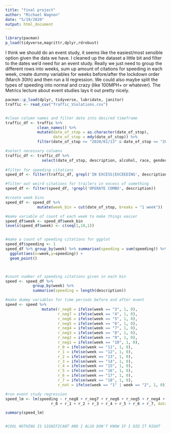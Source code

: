 ```yaml
---
title: "final project"
author: "Michael Wagnon"
date: "5/19/2020"
output: html_document
---
```


```r
library(pacman)
p_load(tidyverse,magrittr,dplyr,rdrobust)
```



I think we should do an event study, it seems like the easiest/most sensible option given the data we have. I cleaned up the dataset a little bit and filter to the dates we'd need for an event study. Really we just need to group the different rows into weeks, sum up amount of citations for speeding in each week, create dummy variables for weeks before/after the lockdown order (March 30th) and then run a lil regression. We could also maybe split the types of speeding into normal and crazy (like 100MPH+ or whatever). The Metrics lecture about event studies lays it out pretty nicely. 


```r
pacman::p_load(dplyr, tidyverse, lubridate, janitor)
traffic <- read_csv("Traffic_Violations.csv")


#clean column names and filter date into desired timeframe 
traffic_df <- traffic %>%
              clean_names() %>%
              mutate(date_of_stop = as.character(date_of_stop),
                     date_of_stop = mdy(date_of_stop)) %>%
              filter(date_of_stop >= "2020/01/13" & date_of_stop <= "2020/05/18") 

#select necessary columns
traffic_df <- traffic_df %>%
                select(date_of_stop, description, alcohol, race, gender)
             
#filter for speeding citations
speed_df <- filter(traffic_df, grepl('IN EXCESS|EXCEEDING', description)) 

#filter out weird citations for trailers in excess of something
speed_df <- filter(speed_df, !grepl('OPERATE COMBO', description))

#create week bins 
speed_df <- speed_df %>%
              mutate(week_bin = cut(date_of_stop, breaks = "1 week"))

#make variable of count of each week to make things easier
speed_df$week <- speed_df$week_bin 
levels(speed_df$week) <- c(seq(1,18,1))


#make a count of speeding citations for ggplot
speed_df$speeding <- 1
speed_df %>% group_by(week) %>% summarise(speeding = sum(speeding)) %>%
  ggplot(aes(x=week,y=speeding)) +
  geom_point()



#count number of speeding citations given in each bin
speed <- speed_df %>%
            group_by(week) %>%
            summarise(speeding = length(description))

#make dummy variables for time periods before and after event
speed <- speed %>%
                mutate(r_neg8 = ifelse(week == "3", 1, 0),
                       r_neg7 = ifelse(week == "4", 1, 0),
                       r_neg6 = ifelse(week == "5", 1, 0),
                       r_neg5 = ifelse(week == "6", 1, 0),
                       r_neg4 = ifelse(week == "7", 1, 0),
                       r_neg3 = ifelse(week == "8", 1, 0),
                       r_neg2 = ifelse(week == "9", 1, 0),
                       r_neg1 = ifelse(week == "10", 1, 0),
                       r_0 = ifelse(week == "11", 1, 0),
                       r_1 = ifelse(week == "12", 1, 0),
                       r_2 = ifelse(week == "13", 1, 0),
                       r_3 = ifelse(week == "14", 1, 0),
                       r_4 = ifelse(week == "15", 1, 0),
                       r_5 = ifelse(week == "16", 1, 0),
                       r_6 = ifelse(week == "17", 1, 0),
                       r_7 = ifelse(week == "18", 1, 0),
                       r_not = ifelse(week == "1" | week == "2", 1, 0))

#run event study regression
speed_lm <- lm(speeding ~ r_neg8 + r_neg7 + r_neg6 + r_neg5 + r_neg4 + r_neg3 + r_neg2 + r_neg1 + 
                    r_0 + r_1 + r_2 + r_3 + r_4 + r_5 + r_6 + r_7, data = speed)

summary(speed_lm)


#COOL NOTHING IS SIGNIFICANT AND I ALSO DON'T KNOW IF I DID IT RIGHT
```